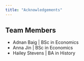 ```yaml
---
title: "Acknowledgements"
---
```



## Team Members
- Adnan Baig | BSc in Economics
- Anna Jin | BSc in Economics
- Hailey Stevens | BA in History